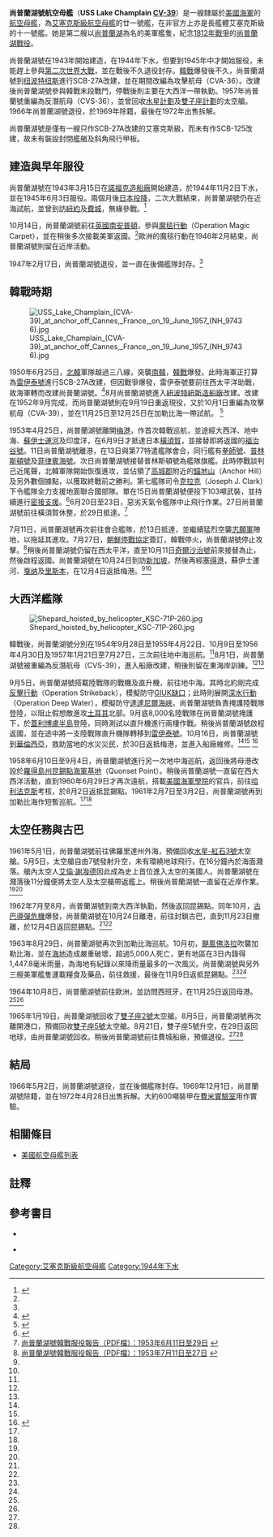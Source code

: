 {{noteTA
|G1=Military
|G2=Shipname
|G3=Aero
|G4=地名
}}
{{軍艦模板
|名稱=尚普蘭湖 [[File:Flag_of_the_United_States.svg|30px]]<br />USS Lake Champlain CV-39
|圖片= [[File:USS_Lake_Champlain_(CVS-39)_at_sea_in_1960.jpg|280px]]
|照片說明= 反潛航母尚普蘭湖號。攝於1960年。
|艦種= [[航空母艦|航空母艦]]
|艦級= [[艾塞克斯級航空母艦|艾塞克斯級]]（21號艦）<br />長艦體艾塞克斯級（11號艦）
|製造= [[諾福克造船廠|諾福克造船廠]]
|動工= 1943年3月15日
|下水= 1944年11月2日
|服役= 1945年6月3日<br/>1952年9月19日
|退役= 1947年2月17日<br/>1966年5月2日
|結局= 1972年4月28日出售拆解
|除籍= 1969年12月1日
|擁有國= {{USA}}
|標準= 一般：27,500噸<br />作戰：33,400噸
|滿載= 36,380噸
|長度= 整體：888呎<br />水線：820呎
|闊度= 整體：147呎6吋<br />水線：93呎
|吃水= 戰時：近26呎<br />滿載：近27.5呎 
|極速= 33節<br />試航：32.93節
|鍋爐= 8座鍋爐<br />4座1,250千瓦蒸汽輪機<br />2座250千瓦柴油輪機<br />4軸
|出力= 150,000軸馬力<br />試航：154,054軸馬力
|續航= 20,000海哩/15節<br />服役：15,440海哩/15節
|乘員= 268名軍官<br />2,363名水兵
|裝甲= 機庫：2.5吋<br>防護甲板：1.5吋<br />裝甲帶：2.5-4吋<br>防水壁：4吋<br>指揮塔：1-1.5吋<br>舵機：2.5吋
|艦載機= 36架[[F6F|F6F]]<br>37架[[SB2C|SB2C]]<br>18架[[TBF|TBF]]
|裝備= 4門2聯裝5吋/38火炮<br />4門單管5吋/38火炮<br />8門4聯裝[[波佛斯40毫米高射砲|40毫米高射砲]]<br />46挺20毫米機炮
|其它= 3座升降台<br />2座彈射器<br />模版參考來源：<ref>{{Harvnb|Friedman|1983|p=394}}艾塞克斯艦級配置。由於各艘艾塞克斯級服役期間曾多次改建或改變用途，數據僅以設計及建造時為準。</ref>}}

'''尚普蘭湖號航空母艦'''（'''USS Lake Champlain [[美國海軍艦體編號|CV-39]]'''）是一艘隸屬於[[美國海軍|美國海軍]]的[[航空母艦|航空母艦]]，為[[艾塞克斯級航空母艦|艾塞克斯級航空母艦]]的廿一號艦，在非官方上亦是長艦體艾塞克斯級的十一號艦。她是第二艘以[[尚普蘭湖|尚普蘭湖]]為名的美軍艦隻，紀念[[1812年戰爭|1812年戰爭]]的[[恰普蘭湖戰役|尚普蘭湖戰役]]。

尚普蘭湖號在1943年開始建造，在1944年下水，但要到1945年中才開始服役，未能趕上參與[[第二次世界大戰|第二次世界大戰]]，並在戰後不久退役封存。[[韓戰|韓戰]]爆發後不久，尚普蘭湖號到[[纽波特纽斯_(弗吉尼亚州)|纽波特纽斯]]進行SCB-27A改建，並在期間改編為攻擊航母（CVA-36）。改建後尚普蘭湖號參與韓戰末段戰鬥，停戰後則主要在大西洋一帶執勤。1957年尚普蘭號重編為反潛航母（CVS-36），並曾回收[[水星計劃|水星計劃]]及[[雙子座計劃|雙子座計劃]]的太空艙。1966年尚普蘭湖號退役，於1969年除籍，最後在1972年出售拆解。

尚普蘭湖號是僅有一艘只作SCB-27A改建的艾塞克斯級，而未有作SCB-125改建，故未有裝設封閉艦艏及斜角飛行甲板。

== 建造與早年服役 ==

尚普蘭湖號在1943年3月15日在[[諾福克造船廠|諾福克造船廠]]開始建造，於1944年11月2日下水，並在1945年6月3日服役。兩個月後[[日本投降|日本投降]]，二次大戰結束，尚普蘭湖號仍在近海試航，並曾到訪[[紐約|紐約]]及[[費城|費城]]，無緣參戰。<ref name=DANFS>{{Cite web |url=http://www.hazegray.org/danfs/carriers/cv39.htm |title=美國海軍軍艦字典（DANFS）簡介 |accessdate=2011-01-28 |archive-date=2010-08-02 |archive-url=https://web.archive.org/web/20100802054531/http://www.hazegray.org/danfs/carriers/cv39.htm |dead-url=no }}</ref>

10月14日，尚普蘭湖號前往[[英國|英國]][[南安普頓|南安普頓]]，參與[[魔毯行動|魔毯行動]]（Operation Magic Carpet），並在稍後多次接載美軍返國。<ref name=DANFS/>歐洲的魔毯行動在1946年2月結束，尚普蘭湖號則留在近岸活動。

1947年2月17日，尚普蘭湖號退役，並一直在後備艦隊封存。<ref name=DANFS/>

== 韓戰時期 ==
[[File:USS_Lake_Champlain_(CVA-39)_at_anchor_off_Cannes,_France,_on_19_June_1957_(NH_97436).jpg|thumb]]

1950年6月25日，[[北韓|北韓]]軍隊越過三八線，突襲[[南韓|南韓]]，[[韓戰|韓戰]]爆發。此時海軍正打算為[[雷伊泰號航空母艦|雷伊泰號]]進行SCB-27A改建，但因戰爭爆發，雷伊泰號要前往西太平洋助戰，故海軍轉而改建尚普蘭湖號。<ref>{{Harvnb|Friedman|1983|p=294}}</ref>8月尚普蘭湖號進入[[紐波特紐斯造船廠|紐波特紐斯造船廠]]改建。改建在1952年9月完成，而尚普蘭湖號則在9月19日重返現役，又於10月1日重編為攻擊航母（CVA-39），並在11月25日至12月25日在加勒比海一帶試航。
<ref name=DEPLOGO>{{Cite web |url=http://www.gonavy.jp/CV-CV39f.html |title=尚普蘭湖號航空母艦1946年後搭載的航空團列表 |accessdate=2011-01-28 |archive-date=2010-12-16 |archive-url=https://web.archive.org/web/20101216142612/http://gonavy.jp/CV-CV39f.html |dead-url=no }}</ref>

1953年4月25日，尚普蘭湖號離開[[梅港|梅港]]，作首次韓戰巡航，並途經大西洋、地中海、[[蘇伊士運河|蘇伊士運河]]及印度洋，在6月9日才抵達日本[[橫須賀|橫須賀]]，並接替即將返國的[[福治谷號航空母艦|福治谷號]]。11日尚普蘭湖號離港，在13日與第77特遣艦隊會合，同行艦有[[拳師號航空母艦|拳師號]]、[[普林斯頓號航空母艦_(CV-37)|普林斯頓號]]及[[菲律賓海號航空母艦|菲律賓海號]]。次日尚普蘭湖號接替普林斯頓號為艦隊旗艦。此時停戰談判己近尾聲，北韓軍隊開始恢復進攻，並佔領了[[高城郡_(朝鮮)|高城郡]]附近的[[錨地山|錨地山]]（Anchor Hill）及另外數個據點，以獲取終戰前之勝利。第七艦隊司令[[約瑟·J.·克拉克|克拉克]]（Joseph J. Clark）下令艦隊全力支援地面聯合國部隊。單在15日尚普蘭湖號便投下103噸武裝，並持續進行[[密接支援|密接支援]]。<ref>{{Harvnb|Cagle|Manson|1957|p=482}}</ref>6月20日至23日，惡劣天氣令艦隊中止飛行作業。27日尚普蘭湖號前往橫須賀休整，於29日抵達。<ref>[http://www.history.navy.mil/a-korea/cv39aa-53.pdf 尚普蘭湖號韓戰服役報告（PDF檔）：1953年6月11日至29日] {{webarchive|url=https://web.archive.org/web/20070205170425/http://www.history.navy.mil/a-korea/cv39aa-53.pdf |date=2007年02月5日 }}</ref>

7月11日，尚普蘭湖號再次前往會合艦隊，於13日抵達，並繼續猛烈空襲[[志願軍|志願軍]]陣地，以拖延其進攻。7月27日，[[朝鮮停戰協定|朝鮮停戰協定]]簽訂，韓戰停火，尚普蘭湖號停止攻擊。<ref>[http://www.history.navy.mil/a-korea/cva39b-53.pdf 尚普蘭湖號韓戰服役報告（PDF檔）：1953年7月11日至27日] {{webarchive|url=https://web.archive.org/web/20130124132535/http://www.history.navy.mil/a-korea/cva39b-53.pdf |date=2013年01月24日 }}</ref>稍後尚普蘭湖號仍留在西太平洋，直至10月11日[[奇爾沙治號航空母艦|奇爾沙治號]]前來接替為止，然後啟程返國。尚普蘭湖號在10月24日到訪[[新加坡|新加坡]]，然後再經[[塞得港|塞得港]]，蘇伊士運河、[[戛纳|戛纳]]及[[里斯本|里斯本]]，在12月4日返抵梅港。<ref name=DANFS/><ref name=DEPLOGO/>

== 大西洋艦隊 ==
[[File:Shepard_hoisted_by_helicopter_KSC-71P-260.jpg|thumb]]

韓戰後，尚普蘭湖號分別在1954年9月28日至1955年4月22日、10月9日至1956年4月30日及1957年1月21日至7月27日，三次前往地中海巡航。<ref name=DEPLOGO/>8月1日，尚普蘭湖號被重編為反潛航母（CVS-39），進入船廠改建，稍後則留在東海岸訓練。<ref name=DEPLOGO/><ref name=DANFS/>

9月5日，尚普蘭湖號搭載陸戰隊的戰機及直升機，前往地中海。其時北約剛完成[[反擊行動|反擊行動]]（Operation Strikeback），模擬防守[[GIUK缺口|GIUK缺口]]；此時則展開[[深水行動|深水行動]]（Operation Deep Water），模擬防守[[達達尼爾海峽|達達尼爾海峽]]。尚普蘭湖號負責掩護陸戰隊登陸，以阻止假想敵進攻[[土耳其|土耳其]]北部。9月底8,000名陸戰隊在尚普蘭湖號掩護下，於[[蓋利博盧半島|蓋利博盧半島]]登陸，同時測試以直升機進行兩棲作戰。稍後尚普蘭湖號啟程返國，並在途中將一支陸戰隊直升機隊轉移到[[雷伊泰號航空母艦|雷伊泰號]]。10月16日，尚普蘭湖號到[[華倫西亞|華倫西亞]]，救助當地的水災災民，於30日返抵梅港，並進入船廠維修。<ref name=DEPLOGO/><ref name=DANFS/> <ref name=DEPLO>{{Cite web |url=http://navysite.de/cv/cv39deploy.htm |title=尚普蘭湖號1946年後部署 |accessdate=2009-08-20 |archive-date=2010-12-23 |archive-url=https://web.archive.org/web/20101223203358/http://www.navysite.de/cv/cv39deploy.htm |dead-url=no }}</ref>

1958年6月10日至9月4日，尚普蘭湖號進行另一次地中海巡航，返回後將母港改設於[[羅得島州|羅得島州]][[昆錫點海軍基地|昆錫點海軍基地]]（Quonset Point）。稍後尚普蘭湖號一直留在西大西洋活動，直到1960年6月29日才再次遠航，搭載[[美國海軍學院|美國海軍學院]]的官兵，前往[[哈利法克斯|哈利法克斯]]考核，於8月2日返抵昆錫點。1961年2月7日至3月2日，尚普蘭湖號再到加勒比海作短暫巡航。<ref name=DEPLOGO/><ref name=DANFS/>

== 太空任務與古巴 ==

1961年5月1日，尚普蘭湖號前往佛羅里達州外海，預備回收[[水星-紅石3號|水星-紅石3號]]太空艙。5月5日，太空艙自由7號發射升空，未有環繞地球飛行，在16分鐘內於海面濺落。艙內太空人[[艾倫·謝潑德|艾倫·謝潑德]]因此成為史上首位進入太空的美國人。尚普蘭湖號在濺落後11分鐘便將太空人及太空艙帶返艦上。稍後尚普蘭湖號一直留在近岸作業。<ref name=DEPLO/><ref name=DANFS/>

1962年7月至8月，尚普蘭湖號到南大西洋執勤，然後返回昆錫點。同年10月，[[古巴導彈危機|古巴導彈危機]]爆發，尚普蘭湖號在10月24日離港，前往封鎖古巴，直到11月23日撤離，於12月4日返回昆錫點。<ref name=DEPLOGO/><ref name=DANFS/>

1963年8月29日，尚普蘭湖號再次到加勒比海巡航。10月初，[[颶風|颶風]][[颶風佛洛拉_(1963年)|佛洛拉]]吹襲加勒比海，並在[[海地|海地]]造成嚴重破壞，超過5,000人死亡，更有地區在3日內錄得1,447.8毫米雨量，為海地有紀錄以來降雨量最多的一次風災。尚普蘭湖號與另外三艘美軍艦隻運載糧食及藥品，前往救援，最後在11月9日返抵昆錫點。<ref name=DEPLOGO/><ref name=DANFS/>

1964年10月8日，尚普蘭湖號前往歐洲，並訪問西班牙，在11月25日返回母港。<ref name=DEPLOGO/><ref name=DANFS/>

1965年1月19日，尚普蘭湖號回收了[[雙子座2號|雙子座2號]]太空艙。8月5日，尚普蘭湖號再次離開港口，預備回收[[雙子座5號|雙子座5號]]太空艙。8月21日，雙子座5號升空，在29日返回地球，由尚普蘭湖號回收。稍後尚普蘭湖號前往費城船廠，預備退役。<ref name=DEPLOGO/><ref name=DANFS/>

== 結局 ==

1966年5月2日，尚普蘭湖號退役，並在後備艦隊封存。1969年12月1日，尚普蘭湖號除籍，並在1972年4月28日出售拆解。大約600噸裝甲在[[費米實驗室|費米實驗室]]用作實驗。

== 相關條目 ==
* [[美國航空母艦列表|美國航空母艦列表]]
== 註釋 ==
{{reflist|2}}

== 參考書目 ==
{{Commonscat|USS_Lake_Champlain_(CV-39)}}
{{海军主题}}

* {{Citation
|last = Friedman
|first = Norman
|year = 1983
|title = U.S. Aircraft Carriers: An Illustrated Design History
|language = en
|publication-place = Annapolis, Maryland
|publisher = Naval Institute Press
|isbn = 0-87021-739-9}}

* {{Citation
|last = Cagle
|first = Malcolm W.
|last2 = Manson
|first2 = Frank A.
|year = 1957
|title = The sea war in Korea
|language = en
|publication-place = Annapolis, Maryland
|publisher = Naval Institute Press
|isbn = }}

{{艾塞克斯級航空母艦}}
{{美國航空母艦}}
{{DEFAULTSORT:Lake Champlain}}
[[Category:艾塞克斯級航空母艦|Category:艾塞克斯級航空母艦]]
[[Category:1944年下水|Category:1944年下水]]